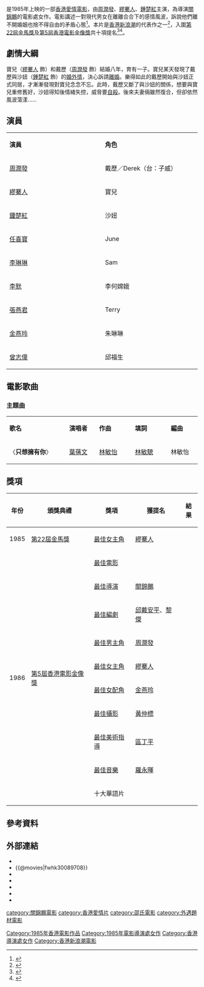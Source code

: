 {{电影信息框
| 片名 = 女人心
| 電影原名 = ''{{lang|en|Women}}''
| 圖像 = Women movie poster 1985.jpg
| 圖像說明 = 電影《女人心》海報
| 導演 = [[關錦鵬|關錦鵬]]
| 監製 = 梁李少霞
| 製片 = 黃家禧、歐錦平
| 編劇 = 黎傑、[[邱戴安平|邱戴安平]]
| 劇本 = 
| 故事 = 
| 原著 = 
| 旁白 = 
| 統籌 = 溫柏南
| 主演 = [[周潤發|周潤發]]<br>[[繆騫人|繆騫人]]<br>[[鍾楚紅|鍾楚紅]]
| 副標題 = 
| 主題曲 = 〈只想擁有你〉／[[葉蒨文|葉蒨文]]
| 片尾曲 = 
| 配樂 = 羅永暉、蘇振厚、成錦榮
| 攝影 = 黃仲標
| 剪輯 = 鄒小森、方寶華
| 製片商 = [[邵氏兄弟（香港）有限公司|邵氏兄弟（香港）有限公司]]<br>珠城製片有限公司
| 發行商 = [[邵氏兄弟（香港）有限公司|邵氏兄弟（香港）有限公司]]
| 上映日期 = {{BHKG}}：{{film date|1985|6|12}}{{TWN}}：{{start date|1985|7|13}}<br>{{USA}}[[洛杉磯|洛杉磯]]：{{start date|1985|8|7}}<ref>{{cite web|url=https://www.imdb.com/title/tt00089708/releaseinfo?ref_=tt_dt_dt |title= Women (1985) Release Info |publisher=[[IMDb|IMDb]]|accessdate=2021-04-24|language=en}}</ref>
| 發行日期 = 
| 片長 = 92 分鐘
| 產地 = {{英屬香港電影}}
| 語言 = 粵語
| 官方網站 = 
| 預算 = HK$ 2,000,000.00<ref>{{cite web |url=https://www.facebook.com/notes/kwong-po-wai/關錦鵬-說地下情/410799789917749/ |title=關錦鵬 說《地下情》 |editor=鄺保威 |access-date=2021-06-06 |work=鄺保威Facebook |archive-date=2021-06-08 |archive-url=https://web.archive.org/web/20210608134044/https://www.facebook.com/notes/kwong-po-wai/%E9%97%9C%E9%8C%A6%E9%B5%AC-%E8%AA%AA%E5%9C%B0%E4%B8%8B%E6%83%85/410799789917749/ |dead-url=no }}</ref>
| 票房 = [[HK$|HK$]] 9,487,785.00<ref>{{cite web |url=http://www.boxofficecn.com/hkboxoffice1985 |title=1985 香港票房 |publisher=中國電影票房榜 |accessdate=2021-05-28 |archive-date=2020-01-05 |archive-url=https://web.archive.org/web/20200105115127/http://www.boxofficecn.com/hkboxoffice1985 |dead-url=yes }}</ref>
| amg_id = 1:180805
| imdb_id = tt0089708
}}

{{engname|《女人心》|''Women''}}是1985年上映的一部[[香港電影|香港愛情電影]]，由[[周潤發|周潤發]]、[[繆騫人|繆騫人]]、[[鍾楚紅|鍾楚紅]]主演，為導演[[關錦鵬|關錦鵬]]的電影處女作。電影講述一對現代男女在離離合合下的感情風波，訴說他們離不開婚姻也捨不得自由的矛盾心態<ref>{{cite web|title=女人心|url=https://www.filmarchive.gov.hk/zh_TW/web/hkfa/pe-event-2017-16-1-20.html|accessdate=2021-05-28|publisher=[[香港特別行政區政府|香港特別行政區政府]][[康樂及文化事務署|康樂及文化事務署]][[電影資料館|電影資料館]]|language=zh-hk|archive-url=https://web.archive.org/web/20210528064635/https://www.filmarchive.gov.hk/zh_TW/web/hkfa/pe-event-2017-16-1-20.html|archive-date=2021-05-28|dead-url=no}}</ref>。本片是[[香港新浪潮|香港新浪潮]]的代表作之一<ref>{{cite web|title=電影資料館推出節目「再探新浪潮」（附圖）|url=https://www.info.gov.hk/gia/general/201702/24/P2017022400592.htm|accessdate=2021-05-02|date=2017-02-24|publisher=[[香港特別行政區政府|香港特別行政區政府]][[新聞公報|新聞公報]]|language=zh-hk|archive-url=https://web.archive.org/web/20190901003110/https://www.info.gov.hk/gia/general/201702/24/P2017022400592.htm|archive-date=2019-09-01|dead-url=no}}</ref>，入圍[[第22屆金馬獎|第22屆金馬獎]]及[[第5屆香港電影金像獎|第5屆香港電影金像獎]]共十項提名<ref>{{cite web|title=第22屆金馬獎得獎名單|url=https://www.goldenhorse.org.tw/awards/nw/?serach_type=award&sc=8&search_regist_year=1985&ins=20|accessdate=2021-04-23|work=台北金馬影展|language=zh-tw|archive-url=https://web.archive.org/web/20201222160523/https://www.goldenhorse.org.tw/awards/nw/?serach_type=award&sc=8&search_regist_year=1985&ins=20|archive-date=2020-12-22|dead-url=no}}</ref><ref>{{cite web|title=第5屆香港電影金像獎提名及得獎名單|url=http://www.hkfaa.com/winnerlist05.html|accessdate=2021-04-24|publisher=香港電影金像獎|archive-url=https://web.archive.org/web/20190414083703/http://www.hkfaa.com/winnerlist05.html|archive-date=2019-04-14|dead-url=no}}</ref>。

== 劇情大綱 ==
寶兒（[[繆騫人|繆騫人]] 飾）和戴歷（[[周潤發|周潤發]]	飾）結婚八年，育有一子。寶兒某天發現了戴歷與沙妞（[[鍾楚紅|鍾楚紅]] 飾）的[[婚外情|婚外情]]，決心訴請[[離婚|離婚]]。樂得如此的戴歷開始與沙妞正式同居，才漸漸發現對寶兒念念不忘。此時，戴歷又斷了與沙妞的關係，想要與寶兒重修舊好，沙妞得知後情緒失控，威脅要[[自殺|自殺]]。後來夫妻倆雖然復合，但卻依然風波蕩漾……

== 演員 ==
{|class="wikitable" width="50%"
|- style="background:cornflowerblue; color:white" align=center
|style="width:20%"|'''演員'''||style="width:20%"|'''角色'''
|-
| [[周潤發|周潤發]] || 戴歷／Derek（台：子威）
|-
| [[繆騫人|繆騫人]] || 寶兒 
|-
| [[鍾楚紅|鍾楚紅]] || 沙妞 
|-
| [[任喜寶|任喜寶]] || June
|-
| [[李琳琳|李琳琳]] || Sam
|-
| [[李默|李默]] || 李何嫦娥
|-
| [[張燕君|張燕君]] || Terry
|-
| [[金燕玲|金燕玲]] || 朱琳琳
|-
| [[曾志偉|曾志偉]] || 邱福生
|}

== 電影歌曲 ==
=== 主題曲 ===
{|class="wikitable" style="text-align:center;width:50%"
|- style="width:100%; background:grey; color:snow"
|style="width:20%"|'''歌名'''||style="width:10%"|'''演唱者'''||style="width:12%"|'''作曲'''||style="width:12%"|'''填詞'''||style="width:10%"|'''編曲'''
|-
| 〈'''只想擁有你'''〉 || [[葉蒨文|葉蒨文]] || [[林敏怡|林敏怡]] || [[林敏驄|林敏驄]] || 林敏怡
|}

== 獎項 ==
{| class="wikitable" 
|-
! 年份
! 頒獎典禮
! 獎項
! 獲提名
! 結果
|-
| 1985
| [[第22屆金馬獎|第22屆金馬獎]]
| [[金馬獎最佳女主角|最佳女主角]]
| [[繆騫人|繆騫人]]
|{{nom}}
|-
| rowspan="10"|1986
| rowspan="10"| [[第5屆香港電影金像獎|第5屆香港電影金像獎]]
|[[香港電影金像獎最佳電影|最佳電影]]
|
|{{nom}}
|-
|[[香港電影金像獎最佳導演|最佳導演]]
|[[關錦鵬|關錦鵬]]
|{{nom}}
|-
|[[香港電影金像獎最佳編劇|最佳編劇]]
|[[邱戴安平|邱戴安平]]、[[黎傑|黎傑]]
|{{nom}}
|-
|[[香港電影金像獎最佳男主角|最佳男主角]]
|[[周潤發|周潤發]]
|{{nom}}
|-
|[[香港電影金像獎最佳女主角|最佳女主角]]
|[[繆騫人|繆騫人]]
|{{nom}}
|-
|[[香港電影金像獎最佳女配角|最佳女配角]]
|[[金燕玲|金燕玲]]
|{{nom}}
|-
|[[香港電影金像獎最佳攝影|最佳攝影]]
|[[黃仲標|黃仲標]]
|{{nom}}
|-
|[[香港電影金像獎最佳美術指導|最佳美術指導]]
|[[區丁平|區丁平]]
|{{nom}}
|-
|[[香港電影金像獎最佳原創電影音樂|最佳音樂]]
|[[羅永暉|羅永暉]]
|{{nom}}
|-
|十大華語片
|
|{{won}}
|}

== 參考資料 ==
{{reflist}}

== 外部連結 ==
*{{hkmdb title|6699}}
*{{@movies|fwhk30089708}}
*{{Mtime|30405}}
*{{douban}}
*{{rotten-tomatoes|nu-ren-xin}}
*{{Amg movie|180805}}
*{{imdb title|0089708}}

{{關錦鵬}}
{{周润发}}

[[category:關錦鵬電影|category:關錦鵬電影]]
[[category:香港愛情片|category:香港愛情片]]
[[Category:1985年香港電影作品|Category:1985年香港電影作品]]
[[category:邵氏電影|category:邵氏電影]]
[[category:外遇題材電影|category:外遇題材電影]]
[[Category:1985年電影導演處女作|Category:1985年電影導演處女作]]
[[Category:香港導演處女作|Category:香港導演處女作]]
[[Category:香港新浪潮電影|Category:香港新浪潮電影]]